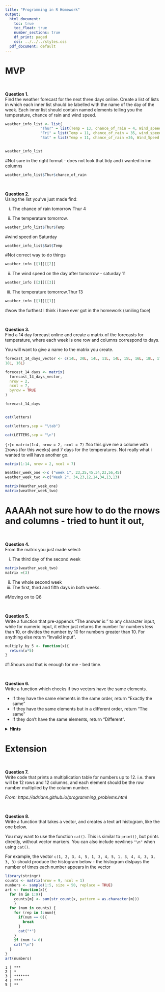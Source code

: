 ```yaml
---
title: "Programming in R Homework"
output:
  html_document:
    toc: true
    toc_float: true
    number_sections: true
    df_print: paged
    css: ../../../styles.css
  pdf_document: default
---
```


# MVP

<br> 

**Question 1.** \
Find the weather forecast for the next three days online.
Create a list of lists in which each inner list should be labelled with the name of the day of the week.
Each inner list should contain named elements telling you the temperature,
chance of rain
and wind speed.


```r
weather_info_list <- list(
                "Thur" = list(Temp = 13, chance_of_rain = 4, Wind_speed = 4),
                "Fri" = list(Temp = 11, chance_of_rain = 35, wind_speed = 11),
                "Sat" = list(Temp = 11, chance_of_rain =36, Wind_Speed = 10))
                
```


```r
weather_info_list

```
#Not sure in the right format - does not look that tidy and i wanted in inn columns


```r
weather_info_list$Thur$chance_of_rain
```



<br>

**Question 2.** \
Using the list you've just made find:

  i. The chance of rain tomorrow Thur 4
  
  iii. The temperature tomorrow.

```r
weather_info_list$Thur$Temp
```
#wind speed on Saturday

```r
weather_info_list$Sat$Temp
```

#Not correct way to do things

```r
weather_info [[1]][[2]]

```
ii. The wind speed on the day after tomorrow - saturday 11
```r
weather_info [[2]][[3]]
```
iii. The temperature tomorrow.Thur 13

```r

weather_info [[1]][[1]]

```

#wow the furthest I think i have ever got in the homework (smiling face)




<br>

**Question 3.** \
Find a 14 day forecast online and create a matrix of the forecasts for temperature,
where each week is one row and columns correspond to days.

You will want to give a name to the matrix you create.

```r
forecast_14_days_vector <- c(14L, 20L, 14L, 11L, 14L, 15L, 16L, 18L, 17L, 13L, 16L, 16L, 
18L, 16L)

forecast_14_days <- matrix(
  forecast_14_days_vector,
  nrow = 2,
  ncol = 7, 
  byrow = TRUE
)

```
```r
forecast_14_days
```
```r

```
```r
cat(letters)
```
```r
cat(letters,sep = "\tab")
```
```r
cat(LETTERS,sep = "\n")
```


```{r}c
matrix(1:4, nrow = 2, ncol = 7)
```
#so this give me a colume with 2rows (for this weeks) and 7 days for the temperatures. Not really what i wanted to will have another go.


```r
matrix(1:14, nrow = 2, ncol = 7)
```


```r
Weather_week_one <-c ("week 1", 23,25,45,34,23,56,45)
weather_week_two <-c("Week 2", 34,23,12,14,34,13,13)

```
```r
matrix(Weather_week_one) 
matrix(weather_week_two)

```

# AAAAh not sure how to do the rnows and columns - tried to hunt it out,



<br>

**Question 4.** \
From the matrix you just made select:

  i. The third day of the second week
  
```r
matrix(weather_week_two)
matrix =(3)
```
  
  
  ii. The whole second week
  iii. The first, third and fifth days in both weeks.

#Moving on to Q6



<br>

**Question 5.** \
Write a function that pre-appends "The answer is: " to any character input, while for numeric input, it either just returns the number for numbers less than 10, or divides the number by 10 for numbers greater than 10. For anything else return "Invalid input".

```r

multiply_by_5 <- function(x){
  return(x*5)
}

```
#1.5hours and that is enough for me - bed time.


<br>

**Question 6.** \
Write a function which checks if two vectors have the same elements. 

* If they have the same elements in the same order, return "Exactly the same"
* If they have the same elements but in a different order, return "The same"
* If they don't have the same elements, return "Different".


<details>
<summary>**Hints**</summary>
* You can check if two vectors have the same elements but in a different order by using `sort` to sort each vector first and then checking if they are equal.
* Have a look at the `all()` function
</details>
</blockquote>


# Extension

<br>

**Question 7.** \
Write code that prints a multiplication table for numbers up to 12. i.e. there will be 12 rows and 12 columns, and each element should be the row number multiplied by the column number.

*From: https://adriann.github.io/programming_problems.html*

<br>

**Question 8.** \
Write a function that takes a vector, and creates a text art histogram, like the one below.

You may want to use the function `cat()`. This is similar to `print()`, but prints directly, without vector markers. You can also include newlines `"\n"` when using `cat()`.

For example, the vector
`c(1, 2, 3, 4, 5, 1, 3, 4, 5, 1, 3, 4, 4, 3, 3, 3, 3)`
should produce the histogram below - the histogram dislpays the number of times each number appears in the vector

```r
library(stringr)
counts <- matrix(nrow = 9, ncol = 1)
numbers <- sample(1:5, size = 50, replace = TRUE)
art <- function(x){
  for (m in 1:9){
    counts[m] <- sum(str_count(x, pattern = as.character(m)))
    }
  for (num in counts) {
    for (rep in 1:num){
      if(num == 0){
        break
      }
      cat("*")
    }
    if (num != 0)
    cat("\n")
  }
}
art(numbers)
```




```
1 | ***
2 | *
3 | *******
4 | ****
5 | **
```

